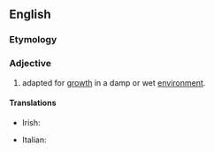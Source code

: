 ==English==

===Etymology===
{{confix|hygro|philous|lang=en}}

===Adjective===
{{en-adj|-}}

# {{lb|en|botany|of a plant}} adapted for [[growth]] in a damp or wet [[environment]].

====Translations====
{{trans-top|adapted for growth in a damp or wet environment}}
* Irish: {{t|ga|taisiarrthach}}
{{trans-mid}}
* Italian: {{t+|it|igrofilo}}
{{trans-bottom}}